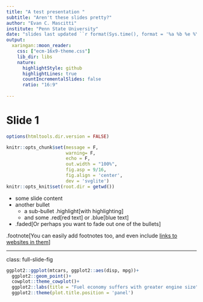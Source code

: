 ```yaml
---
title: "A test presentation "
subtitle: "Aren't these slides pretty?"
author: "Evan C. Mascitti"
institute: "Penn State University"
date: "slides last updated ``r format(Sys.time(), format = '%a %b %e %Y, %I%:%M %p')``"
output:
  xaringan::moon_reader:
    css: ["ecm-16x9-theme.css"]
    lib_dir: libs
    nature:
      highlightStyle: github
      highlightLines: true
      countIncrementalSlides: false
      ratio: "16:9"
      
---
```


<!-- include background images EITHER either a local source or the web with: -->
<!-- background-image: url("path/to/image") -->
<!-- background-size: contain -->


<!-- Set presentation notes with ??? -->
<!-- Some useful CSS classes are available for full-slide figures and highlighted and colored text -->
<!-- .full-page-fig -->
<!-- .highlight (note that you may also use the <mark>text</mark> syntax i.e. inline HTML) -->
<!-- .blue -->
<!-- .red -->

<!-- Also don't forget about the built-in classes for xaringan, including .footnote, .pull-left, .pull-right, center, and middle. -->
<!-- Code lines can be highlighted by adding #<< to the end of the line of code.  -->

<!-- And the output of code can be highlighed by specifying which lines to highlight using the chunk opotion `highlight.output`. Specify TRUE for all lines to be highlighted, or an R vector c(1, 3) for specific lines. -->

<!-- If the document gets too long, try using separate R scripts or even standalone R Markdown documents by using `source()` or passing a vector of file paths to the chunk option `child = ` -->

# Slide 1

```r
options(htmltools.dir.version = FALSE)

knitr::opts_chunk$set(message = F,
                      warning= F,
                      echo = F,
                      out.width = "100%",
                      fig.asp = 9/16,
                      fig.align = 'center',
                      dev = 'svglite')
knitr::opts_knit$set(root.dir = getwd())

```

- some slide content 
- another bullet 
  - a sub-bullet .highlight[with highlighting]
  - and some .red[red text] or .blue[blue text]
- .faded[Or perhaps you want to fade out one of the bullets]

.footnote[You can easily add footnotes too, and even include [links to websites in them](http://www.evan-soil.io)]

---

class: full-slide-fig
```r
ggplot2::ggplot(mtcars, ggplot2::aes(disp, mpg))+
  ggplot2::geom_point()+
  cowplot::theme_cowplot()+
  ggplot2::labs(title = "Fuel economy suffers with greater engine size")+
  ggplot2::theme(plot.title.position = 'panel')
```

